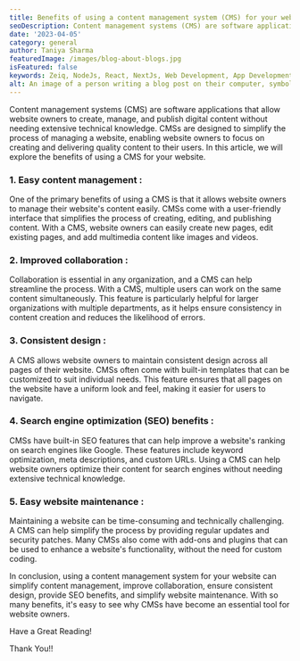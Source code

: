 ```yaml
---
title: Benefits of using a content management system (CMS) for your website
seoDescription: Content management systems (CMS) are software applications that allow website owners to create, manage, and publish digital content without needing extensive technical knowledge. CMSs are designed to simplify the process of managing a website, enabling website owners to focus on creating and delivering quality content to their users.
date: '2023-04-05'
category: general
author: Taniya Sharma
featuredImage: /images/blog-about-blogs.jpg
isFeatured: false
keywords: Zeiq, NodeJs, React, NextJs, Web Development, App Development, Javascript, CMS, Content Management system, Content, SEO
alt: An image of a person writing a blog post on their computer, symbolizing the art of blogging.
---
```


Content management systems (CMS) are software applications that allow website owners to create, manage, and publish digital content without needing extensive technical knowledge. CMSs are designed to simplify the process of managing a website, enabling website owners to focus on creating and delivering quality content to their users. In this article, we will explore the benefits of using a CMS for your website.

### 1.  Easy content management :
One of the primary benefits of using a CMS is that it allows website owners to manage their website's content easily. CMSs come with a user-friendly interface that simplifies the process of creating, editing, and publishing content. With a CMS, website owners can easily create new pages, edit existing pages, and add multimedia content like images and videos.

### 2. Improved collaboration :
Collaboration is essential in any organization, and a CMS can help streamline the process. With a CMS, multiple users can work on the same content simultaneously. This feature is particularly helpful for larger organizations with multiple departments, as it helps ensure consistency in content creation and reduces the likelihood of errors.

### 3. Consistent design :
A CMS allows website owners to maintain consistent design across all pages of their website. CMSs often come with built-in templates that can be customized to suit individual needs. This feature ensures that all pages on the website have a uniform look and feel, making it easier for users to navigate.

### 4. Search engine optimization (SEO) benefits :
CMSs have built-in SEO features that can help improve a website's ranking on search engines like Google. These features include keyword optimization, meta descriptions, and custom URLs. Using a CMS can help website owners optimize their content for search engines without needing extensive technical knowledge.

### 5. Easy website maintenance :
Maintaining a website can be time-consuming and technically challenging. A CMS can help simplify the process by providing regular updates and security patches. Many CMSs also come with add-ons and plugins that can be used to enhance a website's functionality, without the need for custom coding.

In conclusion, using a content management system for your website can simplify content management, improve collaboration, ensure consistent design, provide SEO benefits, and simplify website maintenance. With so many benefits, it's easy to see why CMSs have become an essential tool for website owners.

Have a Great Reading!

Thank You!!
